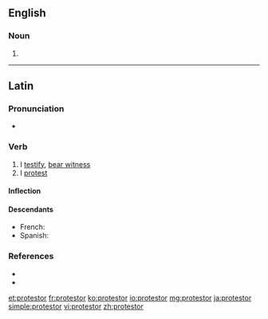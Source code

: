 ==English==

===Noun===
{{en-noun}}

# {{alternative spelling of|protester|lang=en}}

----

==Latin==

===Pronunciation===
* {{hyphenation|prō|tes|tor|lang=la}}

===Verb===
{{la-verb|prōtestor|prōtestārī|prōtestātus sum|conj=1|pattern=depon}}

# I [[testify]], [[bear witness]]
# I [[protest]]

====Inflection====
{{la-conj-1st|type=depon|prōtest|prōtestāt}}

====Descendants====
* French: {{l|fr|protester}}
* Spanish: {{l|es|protestar}}

===References===
* {{R:L&S}}
* {{R:Gaffiot}}

[[et:protestor]]
[[fr:protestor]]
[[ko:protestor]]
[[io:protestor]]
[[mg:protestor]]
[[ja:protestor]]
[[simple:protestor]]
[[vi:protestor]]
[[zh:protestor]]